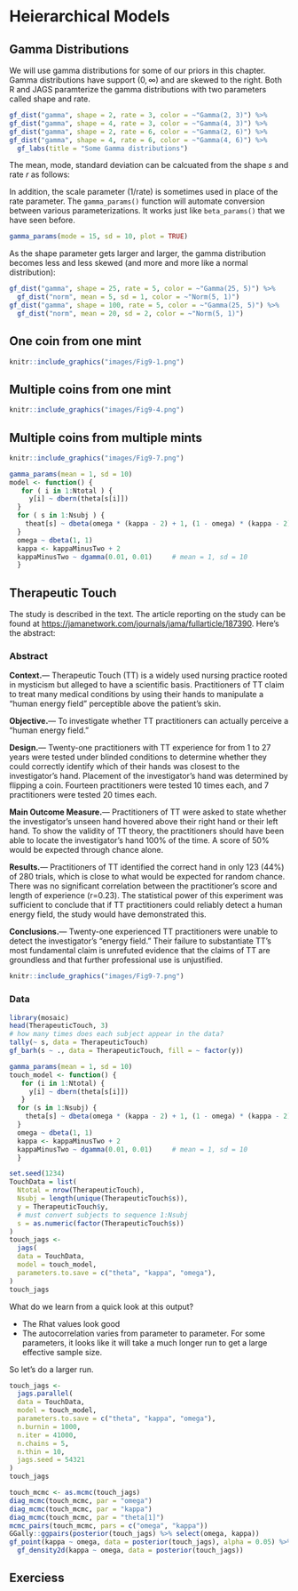 
# Heierarchical Models




## Gamma Distributions

We will use gamma distributions for some of our priors in this chapter.
Gamma distributions have support $(0,\infty)$ and are skewed to the right.
Both R and JAGS paramterize the gamma distributions with two parameters 
called shape and rate.

```r
gf_dist("gamma", shape = 2, rate = 3, color = ~"Gamma(2, 3)") %>%
gf_dist("gamma", shape = 4, rate = 3, color = ~"Gamma(4, 3)") %>%
gf_dist("gamma", shape = 2, rate = 6, color = ~"Gamma(2, 6)") %>%
gf_dist("gamma", shape = 4, rate = 6, color = ~"Gamma(4, 6)") %>%
  gf_labs(title = "Some Gamma distributions")
```


The mean, mode, standard deviation can be calcuated from the shape $s$ and rate
$r$ as follows:

\begin{align*}
\mu &= \frac{s}{r}
\\
\omega &= \frac{s−1}{r} \qquad (s > 1)
\\
\sigma & = \frac{\sqrt{s}}{r}
\end{align*}
In addition, the scale parameter (1/rate) is sometimes used in place 
of the rate parameter.
The `gamma_params()` function will automate conversion between various 
parameterizations.  It works just like `beta_params()` that we have seen before.

```r
gamma_params(mode = 15, sd = 10, plot = TRUE)
```

As the shape parameter gets larger and larger, the gamma distribution becomes 
less and less skewed (and more and more like a normal distribution):

```r
gf_dist("gamma", shape = 25, rate = 5, color = ~"Gamma(25, 5)") %>%
  gf_dist("norm", mean = 5, sd = 1, color = ~"Norm(5, 1)")
gf_dist("gamma", shape = 100, rate = 5, color = ~"Gamma(25, 5)") %>%
  gf_dist("norm", mean = 20, sd = 2, color = ~"Norm(5, 1)")
```


## One coin from one mint

```r
knitr::include_graphics("images/Fig9-1.png")
```



## Multiple coins from one mint


```r
knitr::include_graphics("images/Fig9-4.png")
```

## Multiple coins from multiple mints

```r
knitr::include_graphics("images/Fig9-7.png")
```

```r
gamma_params(mean = 1, sd = 10)
model <- function() {
   for ( i in 1:Ntotal ) {
     y[i] ~ dbern(theta[s[i]])
  }
  for ( s in 1:Nsubj ) {
    theat[s] ~ dbeta(omega * (kappa - 2) + 1, (1 - omega) * (kappa - 2) + 1)
  }
  omega ~ dbeta(1, 1)
  kappa <- kappaMinusTwo + 2
  kappaMinusTwo ~ dgamma(0.01, 0.01)     # mean = 1, sd = 10
  }
```



## Therapeutic Touch

The study is described in the text. The article reporting on the study
can be found at <https://jamanetwork.com/journals/jama/fullarticle/187390>.
Here's the abstract:

### Abstract

**Context.**— Therapeutic Touch (TT) is a widely used nursing practice rooted in
mysticism but alleged to have a scientific basis. Practitioners of TT claim to
treat many medical conditions by using their hands to manipulate a "human energy
field" perceptible above the patient's skin.

**Objective.**— To investigate whether TT practitioners can actually perceive a
"human energy field."

**Design.**— Twenty-one practitioners with TT experience for from 1 to 27 years
were tested under blinded conditions to determine whether they could correctly
identify which of their hands was closest to the investigator's hand. Placement
of the investigator's hand was determined by flipping a coin. Fourteen
practitioners were tested 10 times each, and 7 practitioners were tested 20
times each.

**Main Outcome Measure.**— Practitioners of TT were asked to state whether the
investigator's unseen hand hovered above their right hand or their left hand. To
show the validity of TT theory, the practitioners should have been able to
locate the investigator's hand 100% of the time. A score of 50% would be
expected through chance alone.

**Results.**— Practitioners of TT identified the correct hand in only 123 (44%)
of 280 trials, which is close to what would be expected for random chance. There
was no significant correlation between the practitioner's score and length of
experience (r=0.23). The statistical power of this experiment was sufficient to
conclude that if TT practitioners could reliably detect a human energy field,
the study would have demonstrated this.

**Conclusions.**— Twenty-one experienced TT practitioners were unable to detect
the investigator's "energy field." Their failure to substantiate TT's most
fundamental claim is unrefuted evidence that the claims of TT are groundless and
that further professional use is unjustified.

```r
knitr::include_graphics("images/Fig9-7.png")
```

### Data

```r
library(mosaic)
head(TherapeuticTouch, 3)
# how many times does each subject appear in the data?
tally(~ s, data = TherapeuticTouch)
gf_barh(s ~ ., data = TherapeuticTouch, fill = ~ factor(y))
```

```r
gamma_params(mean = 1, sd = 10)
touch_model <- function() {
   for (i in 1:Ntotal) {
     y[i] ~ dbern(theta[s[i]])
   }
  for (s in 1:Nsubj) {
    theta[s] ~ dbeta(omega * (kappa - 2) + 1, (1 - omega) * (kappa - 2) + 1)
  }
  omega ~ dbeta(1, 1)
  kappa <- kappaMinusTwo + 2
  kappaMinusTwo ~ dgamma(0.01, 0.01)     # mean = 1, sd = 10
  }
```


```r
set.seed(1234)
TouchData = list(
  Ntotal = nrow(TherapeuticTouch),
  Nsubj = length(unique(TherapeuticTouch$s)),
  y = TherapeuticTouch$y,
  # must convert subjects to sequence 1:Nsubj
  s = as.numeric(factor(TherapeuticTouch$s))
)
touch_jags <-
  jags(
  data = TouchData,
  model = touch_model,
  parameters.to.save = c("theta", "kappa", "omega"),
)    
touch_jags
```

What do we learn from a quick look at this output?

* The Rhat values look good
* The autocorrelation varies from parameter to parameter. For some parameters,
it looks like it will take a much longer run to get a large effective sample size.

So let's do a larger run.

```r
touch_jags <-
  jags.parallel(
  data = TouchData,
  model = touch_model,
  parameters.to.save = c("theta", "kappa", "omega"),
  n.burnin = 1000,
  n.iter = 41000,
  n.chains = 5,
  n.thin = 10,
  jags.seed = 54321
)    
touch_jags
```

```r
touch_mcmc <- as.mcmc(touch_jags)
diag_mcmc(touch_mcmc, par = "omega")
diag_mcmc(touch_mcmc, par = "kappa")
diag_mcmc(touch_mcmc, par = "theta[1]")
mcmc_pairs(touch_mcmc, pars = c("omega", "kappa"))
GGally::ggpairs(posterior(touch_jags) %>% select(omega, kappa))
gf_point(kappa ~ omega, data = posterior(touch_jags), alpha = 0.05) %>%
  gf_density2d(kappa ~ omega, data = posterior(touch_jags))
```

## Exerciess {#ch09-exercises}